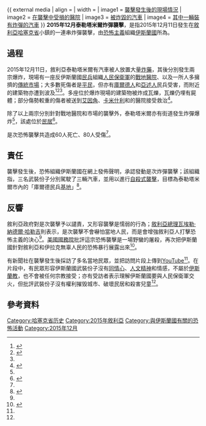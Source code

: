 {{Infobox civilian attack
| title       = 2015年12月泰勒塔米爾炸彈襲擊
| location    = {{flag|敘利亞}}[[哈塞克省|哈塞克省]]{{link-en|泰勒塔米爾|Tell Tamer}}
| date        = 2015年12月11日
| timezone    = [[UTC+2|UTC+2]]
| type        = 炸彈襲擊
| fatalities  = 60人
| injuries    = 80人
| perpetrators= {{flag|ISIL}}
| weapons     = [[汽車炸彈|汽車炸彈]]
}}
{{ external media
| align  = 
| width  = 
| image1 = [http://media.zenfs.com/en_us/News/singtao/__20151211203115705544(1)_popup.jpg 襲擊發生後的現場情況]
| image2 = [http://gdb.voanews.com/E26A7911-7F0F-4CD4-80A5-2F487DB25B30_cx0_cy10_cw0_mw1024_s_n_r1.jpg 在襲擊中受損的醫院]
| image3 = [https://pbs.twimg.com/media/CV43hqJW4AAejzs.jpg 被炸毀的汽車]
| image4 = [http://www.reuters.com/news/picture/islamic-state-truck-bombs-kill-up-to?articleId=USKBN0TU0NS20151211&slideId=1101601978 其中一輛裝有炸彈的汽車]
}}
'''2015年12月泰勒塔米爾炸彈襲擊'''，是指2015年12月11日發生在[[敘利亞|敘利亞]][[哈塞克省|哈塞克省]]小鎮{{link-en|泰勒塔米爾|Tell Tamer}}的一連串炸彈襲擊，由[[恐怖主義|恐怖主義]]組織[[伊斯蘭國|伊斯蘭國]]所為。

== 過程 ==
2015年12月11日，敘利亞泰勒塔米爾有汽車被人放置大量[[炸藥|炸藥]]，其後分別發生兩宗爆炸，現場有一座反伊斯蘭國[[民兵|民兵]]組織[[人民保衛軍|人民保衛軍]]的[[戰地醫院|戰地醫院]]、以及一所人多擁擠的[[傳統市場|傳統市場]]；大多數死傷者是[[平民|平民]]，但亦有[[庫爾德人|庫爾德人]]和[[亞述人|亞述人]]民兵受害，而附近的建築物亦遭到波及<ref name=star>{{cite news |author=James Tweedie |title=Syrian War: Death Toll From Isis Bombings Hits 60 |url=http://www.morningstaronline.co.uk/a-56c2-Syrian-war-Death-toll-from-Isis-bombings-hits-60 |agency=Morning Star |date=2015-12-12 |accessdate=2015-12-18 |deadurl=yes |archiveurl=https://archive.is/20151218085117/http://www.morningstaronline.co.uk/a-56c2-Syrian-war-Death-toll-from-Isis-bombings-hits-60%23.VnPI6eLLfK5 |archivedate=2015年12月18日 |df= }}</ref><ref name=rt>{{cite news |title=Triple terror: Up to 60 killed, 80 wounded, 3 car bombs explode in Syrian Christian town |url=https://www.rt.com/news/325568-terror-attack-telltamer-syria/ |agency=RT |date=2015-12-11 |deadurl=no |archiveurl=https://archive.is/20151212003734/https://www.rt.com/news/325568-terror-attack-telltamer-syria/ |archivedate=2015-12-12 }}</ref><ref name=two/>。多座位於爆炸現場的建築物被炸成瓦爍，瓦爍仍埋有屍體；部分傷勢較重的傷者被送到[[艾因角|艾因角]]、[[卡米什利|卡米什利]]和{{link-en|代爾巴西耶|Al-Darbasiyah}}的醫院接受救治<ref name=two>{{cite news |title=Dozens dead and wounded in Kurdish-Assyrian town in NE Syria |author=Ari Khalidi |url=http://www.kurdistan24.net/en/news/edfcf583-2ee5-4b6e-96c1-2d4e2324c1a5/Dozens-dead-and-wounded-in-Kurdish-Assyrian-town-in-NE-Syria |agency=Kurdistan24 |date=2015-12-11 |deadurl=no |archiveurl=https://archive.is/20151218102344/http://www.kurdistan24.net/en/news/edfcf583-2ee5-4b6e-96c1-2d4e2324c1a5/Dozens-dead-and-wounded-in-Kurdish-Assyrian-town-in-NE-Syria |archivedate=2015-12-18 }}</ref>。

除了以上兩宗分別針對戰地醫院和市場的襲擊外，泰勒塔米爾亦有街道發生炸彈爆炸<ref name=two/>，該處位於[[民居|民居]]<ref>{{cite news |title=SIS executes two men by forcing them to kneel on bomb - then detonating it with a PHONE |author=SAM WEBB |url=http://www.mirror.co.uk/news/world-news/isis-executes-two-men-forcing-6994618 |agency=Mirror |date=2015-12-11 |deadurl=no |archiveurl=https://archive.is/20151218105345/http://www.mirror.co.uk/news/world-news/isis-executes-two-men-forcing-6994618 |archivedate=2015-12-18 }}</ref>。

是次恐怖襲擊共造成60人死亡、80人受傷<ref name=rt />。

== 責任 ==
襲擊發生後，恐怖組織伊斯蘭國在網上發佈聲明，承認發動是次炸彈襲擊；該組織指，三名武裝份子分別駕駛了三輛汽車，並用以進行[[自殺式襲擊|自殺式襲擊]]，目標為泰勒塔米爾市內的「庫爾德民兵[[基地|基地]]」<ref>{{cite news |author1=David Kearns |title=Islamic State behind triple suicide bombing which killed 60 in northern Syria |url=http://www.independent.ie/world-news/middle-east/islamic-state-behind-triple-suicide-bombing-which-killed-60-in-northern-syria-34279707.html |accessdate=2015-12-18 |agency=Irish Independent |date=2015-12-11 |archiveurl=https://archive.is/20151218124821/http://www.independent.ie/world-news/middle-east/islamic-state-behind-triple-suicide-bombing-which-killed-60-in-northern-syria-34279707.html |archivedate=2015-12-18 |deadurl=no }}</ref>。

== 反響 ==
敘利亞政府對是次襲擊予以譴責，又形容襲擊是懦弱的行為；[[敘利亞總理|敘利亞總理]][[瓦埃勒·納德爾·哈勒吉|瓦埃勒·納德爾·哈勒吉]]則表示，是次襲擊不會嚇怕當地人民，而是會增強敘利亞人打擊恐怖主義的決心<ref name=star />。[[美國國務院|美國國務院]]批評這宗恐怖襲擊是一場野蠻的屠殺，再次把伊斯蘭國針對敘利亞和伊拉克無辜人民的恐怖暴行展露出來<ref>{{cite news |title=US Condemns Deadly IS Attack in Syrian Town |url=http://www.voanews.com/content/united-states-condemns-deadly-islamic-state-attack-syrian-town/3100475.html |accessdate=2015-12-17 |agency=VOA News |date=2015-12-12 |archiveurl=https://archive.is/20151217054736/http://www.voanews.com/content/united-states-condemns-deadly-islamic-state-attack-syrian-town/3100475.html |archivedate=2015-12-17 |deadurl=yes }}</ref>。

有新聞社在襲擊發生後採訪了多名當地民眾，並把訪問片段上傳到[[YouTube|YouTube]]<ref name=rt />。在片段中，有民眾形容伊斯蘭國武裝份子沒有[[同情|同情心]]、[[人文精神|人文精神]]和情感，不屬於[[伊斯蘭教|伊斯蘭教]]，也不會被任何宗教接受；亦有受訪者表示理解伊斯蘭國要與人民保衛軍交火，但批評武裝份子沒有權利摧毁城市、破壞民居和殺害兒童<ref name=rt />。

== 參考資料 ==
{{Portal|恐怖主義}}
{{reflist}}

[[Category:哈塞克省历史|Category:哈塞克省历史]]
[[Category:2015年敘利亞|Category:2015年敘利亞]]
[[Category:與伊斯蘭國有關的恐怖活動|Category:與伊斯蘭國有關的恐怖活動]]
[[Category:2015年12月|Category:2015年12月]]